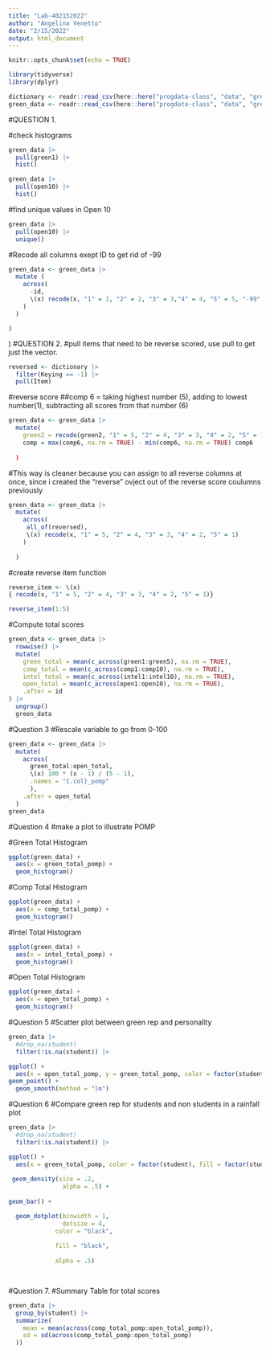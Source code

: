 ```yaml
---
title: "Lab-402152022"
author: "Angelina Venetto"
date: "2/15/2022"
output: html_document
---
```


```r
knitr::opts_chunk$set(echo = TRUE)
```
```r
library(tidyverse)
library(dplyr)
```

```r
dictionary <- readr::read_csv(here::here("progdata-class", "data", "green_dictionary.csv"))
green_data <- readr::read_csv(here::here("progdata-class", "data", "green_data.csv"))
```
#QUESTION 1.

#check histograms 
```r
green_data |>
  pull(green1) |>
  hist()
```
```r
green_data |>
  pull(open10) |>
  hist()
```
#find unique values in Open 10
```r
green_data |>
  pull(open10) |>
  unique()
```
#Recode all columns exept ID to get rid of -99
```r
green_data <- green_data |>
  mutate (
    across(
      -id,
      \(x) recode(x, "1" = 1, "2" = 2, "3" = 3,"4" = 4, "5" = 5, "-99" = NA_real_)
    )
  )
```
    )
  )
#QUESTION 2.
#pull items that need to be reverse scored, use pull to get just the vector. 
```r
reversed <- dictionary |>
  filter(Keying == -1) |>
  pull(Item)
```
#reverse score 
##comp 6 = taking highest number (5), adding to lowest number(1), subtracting all scores from that number (6)
```r
green_data <- green_data |>
  mutate(
    green2 = recode(green2, "1" = 5, "2" = 4, "3" = 3, "4" = 2, "5" = 1))
    comp = max(comp6, na.rm = TRUE) - min(comp6, na.rm = TRUE) comp6
    
  )
```
#This way is cleaner because you can assign to all reverse columns at once, since i created the "reverse" ovject out of the reverse score coulumns previously
```r
green_data <- green_data |>
  mutate(
    across(
     all_of(reversed),
     \(x) recode(x, "1" = 5, "2" = 4, "3" = 3, "4" = 2, "5" = 1)
    )
    
  )
```
#create reverse item function 
```r
reverse_item <- \(x)
{ recode(x, "1" = 5, "2" = 4, "3" = 3, "4" = 2, "5" = 1)}

reverse_item(1:5)
```
#Compute total scores
```r
green_data <- green_data |>
  rowwise() |>
  mutate(
    green_total = mean(c_across(green1:green5), na.rm = TRUE),
    comp_total = mean(c_across(comp1:comp10), na.rm = TRUE),
    intel_total = mean(c_across(intel1:intel10), na.rm = TRUE),
    open_total = mean(c_across(open1:open10), na.rm = TRUE),
    .after = id
) |>
  ungroup()
  green_data
```
#Question 3
#Rescale variable to go from 0-100
```r
green_data <- green_data |>
  mutate(
    across(
      green_total:open_total,
      \(x) 100 * (x - 1) / (5 - 1),
      .names = "{.col}_pomp"
      ),
    .after = open_total
  )
green_data
```
#Question 4
#make a plot to illustrate POMP

#Green Total Histogram
```r
ggplot(green_data) +
  aes(x = green_total_pomp) +
  geom_histogram()
```
#Comp Total Histogram
```r
ggplot(green_data) +
  aes(x = comp_total_pomp) +
  geom_histogram()
```
#Intel Total Histogram
```r
ggplot(green_data) +
  aes(x = intel_total_pomp) +
  geom_histogram()
```
#Open Total Histogram
```r
ggplot(green_data) +
  aes(x = open_total_pomp) +
  geom_histogram()
```
#Question 5
#Scatter plot between green rep and personality 

```r
green_data |>
  #drop_na(student)
  filter(!is.na(student)) |>

ggplot() +
  aes(x = open_total_pomp, y = green_total_pomp, color = factor(student)) +
geom_point() +
  geom_smooth(method = "lm")
```
#Question 6
#Compare green rep for students and non students in a rainfall plot

```r
green_data |>
  #drop_na(student)
  filter(!is.na(student)) |>

ggplot() +
  aes(x = green_total_pomp, color = factor(student), fill = factor(student)) +
  
 geom_density(size = .2,
               alpha = .5) +
  
geom_bar() + 

  geom_dotplot(binwidth = 1,
               dotsize = 4,
             color = "black",
             
             fill = "black",
            
             alpha = .5)

  
```
#Question 7.
#Summary Table for total scores
```r
green_data |> 
  group_by(student) |>
  summarize(
    mean = mean(across(comp_total_pomp:open_total_pomp)),
    sd = sd(across(comp_total_pomp:open_total_pomp)
  ))
```
